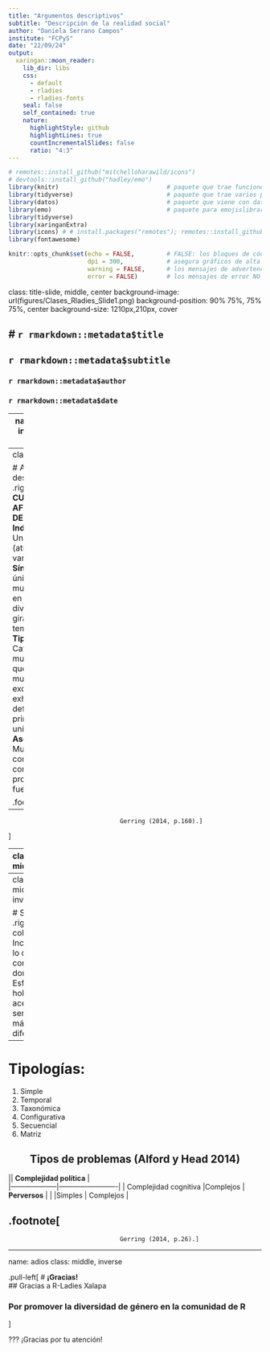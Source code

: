 ---
title: "Argumentos descriptivos"
subtitle: "Descripción de la realidad social"
author: "Daniela Serrano Campos"
institute: "FCPyS"
date: "22/09/24"
output:
  xaringan::moon_reader:
    lib_dir: libs
    css: 
      - default
      - rladies
      - rladies-fonts
    seal: false
    self_contained: true
    nature:
      highlightStyle: github
      highlightLines: true
      countIncrementalSlides: false
      ratio: "4:3"
---

```{r setup, include = FALSE}
# remotes::install_github("mitchelloharawild/icons")
# devtools::install_github("hadley/emo")
library(knitr)                              # paquete que trae funciones utiles para R Markdown
library(tidyverse)                          # paquete que trae varios paquetes comunes en el tidyverse
library(datos)                              # paquete que viene con datos populares traducidos al español :)
library(emo)                                # paquete para emojislibrary(knitr)
library(tidyverse)
library(xaringanExtra)
library(icons) # # install.packages("remotes"); remotes::install_github("mitchelloharawild/icons")
library(fontawesome)

knitr::opts_chunk$set(echo = FALSE,         # FALSE: los bloques de código NO se muestran
                      dpi = 300,            # asegura gráficos de alta resolución
                      warning = FALSE,      # los mensajes de advertencia NO se muestran
                      error = FALSE)        # los mensajes de error NO se muestran
```

class: title-slide, middle, center
background-image: url(figures/Clases_Rladies_Slide1.png) 
background-position: 90% 75%, 75% 75%, center
background-size: 1210px,210px, cover

# `r rmarkdown::metadata$title`
----
## **`r rmarkdown::metadata$subtitle`**
### `r rmarkdown::metadata$author`
### `r rmarkdown::metadata$date`

---
name: hola
class: inverse, middle, center


# ¿Cómo describimos la realidad?  

## Gerring (2014)


???
Se presenta un resumen del capítulo 6  de Gerring (2014).

---
class: middle


# Argumentos descriptivos
.right-column[
**CUATRO TIPOS DE AFIRMACIONES DESCRIPTIVAS**  
1. **Indicadores:** Unidimensionales (atributos, variables).
2. **Síntesis:** Una única categoría multidimensional en la que los diversos atributos giran en torno a un tema central.
3. **Tipologías:** Categorías multidimensionales que son mutuamente excluyentes, exhaustivas y definidas por principios uniformes.
4. **Asociaciones:** Multidimensionales con un componente probabilístico fuerte.

.footnote[
----
                                   Gerring (2014, p.160).]                                                                        
]

---
class: middle


# Indicadores 
.right-column[
1. **Directos:** Unidimensionales (atributos, variables).
2. **Indirectos:** *Proxies*.
]
---
class: middle, inverse


# Síntesis
.right-column[
Incluye todo lo que contiene el dominio. Esfuerzo holista que acentúa las semejanzas más que las diferencias.
]
---
#  Tipologías:



1. Simple
2. Temporal
3. Taxonómica
4. Configurativa
5. Secuencial
3. Matriz 


<h2 style="text-align: center;">Tipos de problemas (Alford y Head 2014)</h2>

||                    **Complejidad política**   |                      
                       |--------------------|-------------------------|
 |        Complejidad cognitiva               |Complejos          |      **Perversos**         |
 |                       |Simples        | Complejos               |


.footnote[
----
                                   Gerring (2014, p.26).]                                                                        

---
name: adios
class: middle, inverse

.pull-left[
# **¡Gracias!**
<br/>
## Gracias a R-Ladies Xalapa  

### Por promover la diversidad de género en la comunidad de R

]



???
¡Gracias por tu atención! 

